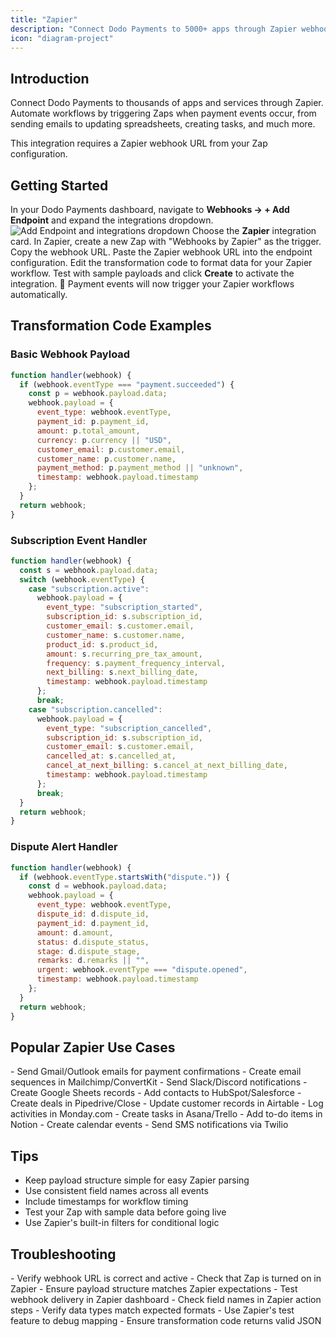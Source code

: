```yaml
---
title: "Zapier"
description: "Connect Dodo Payments to 5000+ apps through Zapier webhooks for unlimited automation possibilities."
icon: "diagram-project"
---
```


## Introduction

Connect Dodo Payments to thousands of apps and services through Zapier. Automate workflows by triggering Zaps when payment events occur, from sending emails to updating spreadsheets, creating tasks, and much more.

<Info>
This integration requires a Zapier webhook URL from your Zap configuration.
</Info>

## Getting Started

<Steps>
<Step title="Open the Webhook Section">
  In your Dodo Payments dashboard, navigate to <b>Webhooks → + Add Endpoint</b> and expand the integrations dropdown.
  <Frame>
    <img src="/images/integrations/zapier.png" alt="Add Endpoint and integrations dropdown" />
  </Frame>
</Step>

<Step title="Select Zapier">
  Choose the <b>Zapier</b> integration card.
</Step>

<Step title="Create Zap in Zapier">
  In Zapier, create a new Zap with "Webhooks by Zapier" as the trigger. Copy the webhook URL.
</Step>

<Step title="Paste Webhook URL">
  Paste the Zapier webhook URL into the endpoint configuration.
</Step>

<Step title="Configure Transformation">
  Edit the transformation code to format data for your Zapier workflow.
</Step>

<Step title="Test & Create">
  Test with sample payloads and click <b>Create</b> to activate the integration.
</Step>

<Step title="Done!">
  🎉 Payment events will now trigger your Zapier workflows automatically.
</Step>
</Steps>

## Transformation Code Examples

### Basic Webhook Payload

```javascript basic_webhook.js icon="js" expandable
function handler(webhook) {
  if (webhook.eventType === "payment.succeeded") {
    const p = webhook.payload.data;
    webhook.payload = {
      event_type: webhook.eventType,
      payment_id: p.payment_id,
      amount: p.total_amount,
      currency: p.currency || "USD",
      customer_email: p.customer.email,
      customer_name: p.customer.name,
      payment_method: p.payment_method || "unknown",
      timestamp: webhook.payload.timestamp
    };
  }
  return webhook;
}
```

### Subscription Event Handler

```javascript subscription_webhook.js icon="js" expandable
function handler(webhook) {
  const s = webhook.payload.data;
  switch (webhook.eventType) {
    case "subscription.active":
      webhook.payload = {
        event_type: "subscription_started",
        subscription_id: s.subscription_id,
        customer_email: s.customer.email,
        customer_name: s.customer.name,
        product_id: s.product_id,
        amount: s.recurring_pre_tax_amount,
        frequency: s.payment_frequency_interval,
        next_billing: s.next_billing_date,
        timestamp: webhook.payload.timestamp
      };
      break;
    case "subscription.cancelled":
      webhook.payload = {
        event_type: "subscription_cancelled",
        subscription_id: s.subscription_id,
        customer_email: s.customer.email,
        cancelled_at: s.cancelled_at,
        cancel_at_next_billing: s.cancel_at_next_billing_date,
        timestamp: webhook.payload.timestamp
      };
      break;
  }
  return webhook;
}
```

### Dispute Alert Handler

```javascript dispute_webhook.js icon="js" expandable
function handler(webhook) {
  if (webhook.eventType.startsWith("dispute.")) {
    const d = webhook.payload.data;
    webhook.payload = {
      event_type: webhook.eventType,
      dispute_id: d.dispute_id,
      payment_id: d.payment_id,
      amount: d.amount,
      status: d.dispute_status,
      stage: d.dispute_stage,
      remarks: d.remarks || "",
      urgent: webhook.eventType === "dispute.opened",
      timestamp: webhook.payload.timestamp
    };
  }
  return webhook;
}
```

## Popular Zapier Use Cases

<AccordionGroup>
<Accordion title="Email Notifications">
- Send Gmail/Outlook emails for payment confirmations
- Create email sequences in Mailchimp/ConvertKit
- Send Slack/Discord notifications
- Create Google Sheets records
</Accordion>

<Accordion title="CRM Updates">
- Add contacts to HubSpot/Salesforce
- Create deals in Pipedrive/Close
- Update customer records in Airtable
- Log activities in Monday.com
</Accordion>

<Accordion title="Task Management">
- Create tasks in Asana/Trello
- Add to-do items in Notion
- Create calendar events
- Send SMS notifications via Twilio
</Accordion>
</AccordionGroup>

## Tips

- Keep payload structure simple for easy Zapier parsing
- Use consistent field names across all events
- Include timestamps for workflow timing
- Test your Zap with sample data before going live
- Use Zapier's built-in filters for conditional logic

## Troubleshooting

<AccordionGroup>
<Accordion title="Zap not triggering">
- Verify webhook URL is correct and active
- Check that Zap is turned on in Zapier
- Ensure payload structure matches Zapier expectations
- Test webhook delivery in Zapier dashboard
</Accordion>

<Accordion title="Data not mapping correctly">
- Check field names in Zapier action steps
- Verify data types match expected formats
- Use Zapier's test feature to debug mapping
- Ensure transformation code returns valid JSON
</Accordion>
</AccordionGroup> 